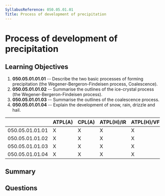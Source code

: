 ```yaml
---
SyllabusReference: 050.05.01.01
Title: Process of development of precipitation
---
```


# Process of development of precipitation

## Learning Objectives

1.  **050.05.01.01.01** -- Describe the two basic processes of forming
    precipitation (the Wegener-Bergeron-Findeisen process, Coalescence).
2.  **050.05.01.01.02** -- Summarise the outlines of the ice-crystal process (the
    Wegener-Bergeron-Findeisen process).
3.  **050.05.01.01.03** -- Summarise the outlines of the coalescence process.
4.  **050.05.01.01.04** -- Explain the development of snow, rain, drizzle and
    hail.

|                 | ATPL(A) | CPL(A) | ATPL(H)/IR | ATPL(H)/VFR | CPL(H) | IR | CBIR(A) |
| --------------- | ------- | ------ | ---------- | ----------- | ------ | -- | ------- |
| 050.05.01.01.01 | X       | X      | X          | X           | X      | X  | X       |
| 050.05.01.01.02 | X       | X      | X          | X           | X      | X  | X       |
| 050.05.01.01.03 | X       | X      | X          | X           | X      | X  | X       |
| 050.05.01.01.04 | X       | X      | X          | X           | X      | X  | X       |

## Summary

## Questions
